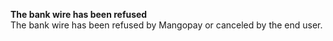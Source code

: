   
<Card title="121001" href="/development-ressources/errors/codes/121001">  

 **The bank wire has been refused**  
 The bank wire has been refused by Mangopay or canceled by the end user.  

</Card>